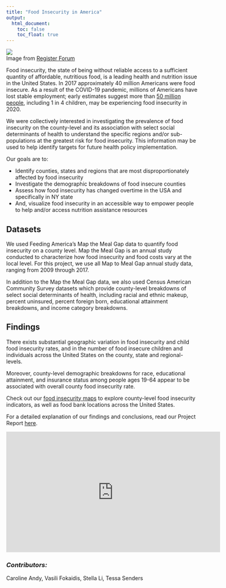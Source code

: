 ```yaml
---
title: "Food Insecurity in America"
output:
  html_document:
    toc: false
    toc_float: true
---
```


<style>
body {
    position: relative;
    padding-left: 1em;
    left: 0px;}
</style>

![](https://registerforum.org/wp-content/uploads/2020/06/COVIDFoodLaraGaray.jpg)\
Image from [Register Forum](https://registerforum.org/12158/opinion/covid-19-sheds-light-on-food-disparity/)

Food insecurity, the state of being without reliable access to a sufficient quantity of affordable, nutritious food, is a leading health and nutrition issue in the United States. In 2017 approximately 40 million Americans were food insecure. As a result of the COVID-19 pandemic, millions of Americans have lost stable employment; early estimates suggest more than [50 million people](https://www.feedingamerica.org/sites/default/files/2020-10/Brief_Local%20Impact_10.2020_0.pdf), including 1 in 4 children, may be experiencing food insecurity in 2020. 

We were collectively interested in investigating the prevalence of food insecurity on the county-level and its association with select social determinants of health to understand the specific regions and/or sub-populations at the greatest risk for food insecurity. This information may be used to help identify targets for future health policy implementation. 

Our goals are to:

- Identify counties, states and regions that are most disproportionately affected by food insecurity
- Investigate the demographic breakdowns of food insecure counties
- Assess how food insecurity has changed overtime in the USA and specifically in NY state
- And, visualize food insecurity in an accessible way to empower people to help and/or access nutrition assistance resources 

## Datasets

We used Feeding America's Map the Meal Gap data to quantify food insecurity on a county level. Map the Meal Gap is an annual study conducted to characterize how food insecurity and food costs vary at the local level. For this project, we use all Map to Meal Gap annual study data, ranging from 2009 through 2017. 

In addition to the Map the Meal Gap data, we also used Census American Community Survey datasets which provide county-level breakdowns of select social determinants of health, including racial and ethnic makeup, percent uninsured, percent foreign born, educational attainment breakdowns, and income category breakdowns. 

## Findings

There exists substantial geographic variation in food insecurity and child food insecurity rates, and in the number of food insecure children and individuals across the United States on the county, state and regional-levels. 

Moreover, county-level demographic breakdowns for race, educational attainment, and insurance status among people ages 19-64 appear to be associated with overall county food insecurity rate. 

Check out our [food insecurity maps](https://tessas.shinyapps.io/countymaps/) to explore county-level food insecurity indicators, as well as food bank locations across the United States. 

For a detailed explanation of our findings and conclusions, read our Project Report [here](https://alc2279.github.io/p8105_final_project/final_project_report.html).

<iframe width="560" height="315" src="https://www.youtube.com/embed/QVyrj7Zr0ak" frameborder="0" allow="accelerometer; autoplay; clipboard-write; encrypted-media; gyroscope; picture-in-picture" allowfullscreen></iframe>

### *Contributors:* 
Caroline Andy, Vasili Fokaidis, Stella Li, Tessa Senders

